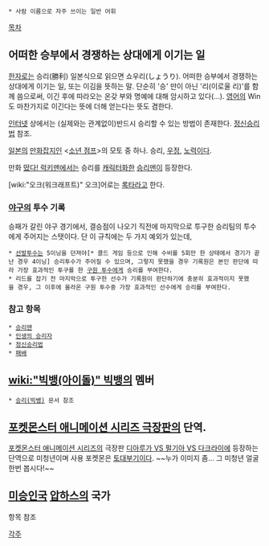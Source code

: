  * 사람 이름으로 자주 쓰이는 일반 어휘
[[목차]]

== 어떠한 승부에서 경쟁하는 상대에게 이기는 일 ==
[[한자]]로는 승리(勝利) 일본식으로 읽으면 쇼우리(しょうり). 어떠한 승부에서 경쟁하는 상대에게 이기는 일, 또는 이김을 뜻하는 말. 단순히 '승' 만이 아닌 '리(이로울 리)'를 함께 씀으로써, 이긴 후에 따라오는 온갖 부와 명예에 대해 암시하고 있다(…). [[영어]]의 Win도 마찬가지로 이긴다는 뜻에 더해 얻는다는 뜻도 겸한다.

[[인터넷]] 상에서는 (실제와는 관계없이)반드시 승리할 수 있는 방법이 존재한다. [[정신승리법]] 참조.

[[일본]]의 [[만화잡지]]인 <[[소년 점프]]>의 모토 중 하나. 승리, [[우정]], [[노력]]이다.

만화 [[떴다! 럭키맨]]에서는 승리를 [[캐릭터]]화한 [[승리맨]]이 등장한다.

[wiki:"오크(워크래프트)" 오크]어로는 [[록타]]라고 한다.

=== [[야구]]의 투수 기록 ===

승패가 갈린 야구 경기에서, 결승점이 나오기 직전에 마지막으로 투구한 승리팀의 투수에게 주어지는 스탯이다. 단 이 규칙에는 두 가지 예외가 있는데, 
 * [[선발투수]]는 5이닝을 던져야[* 콜드 게임 등으로 인해 수비를 5회만 한 상태에서 경기가 끝난 경우 4이닝] 승리투수가 주어질 수 있으며, 그렇지 못했을 경우 기록원은 본인 판단에 따라 가장 효과적인 투구를 한 [[구원 투수]]에게 승리를 부여한다. 
 * 리드를 잡기 전 마지막으로 투구한 선수가 기록원이 판단하기에 충분히 효과적이지 못했을 경우, 그 이후에 올라온 구원 투수중 가장 효과적인 선수에게 승리를 부여한다.

=== 참고 항목 ===
 * [[승리맨]]
 * [[인생의 승리자]]
 * [[정신승리법]]
 * [[패배]]

==  [[wiki:"빅뱅(아이돌)" 빅뱅]]의 멤버 ==
 * [[승리(빅뱅)]] 문서 참조

== [[포켓몬스터 애니메이션 시리즈/극장판|포켓몬스터 애니메이션 시리즈 극장판]]의 단역. ==
[[포켓몬스터 애니메이션 시리즈]]의 극장판 [[디아루가 VS 펄기아 VS 다크라이]]에 등장하는 단역으로 미청년이며 사용 포켓몬은 [[토대부기]]이다.
~~누가 이미지 좀... 그 미청년 얼굴 한번 봅시다!~~

== [[미승인국]] [[압하스]]의 국가 ==
항목 참조

[[각주]]
